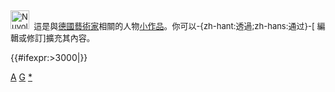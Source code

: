 <div class="notice metadata" id="stub" style="font-size: small;">[[File:Nuvola apps package graphics.svg|30px]]&nbsp;&nbsp;這是與[[德國]][[:Category:德國藝術家|藝術家]]相關的人物[[Wikipedia:小作品|小作品]]。你可以-{zh-hant:透過;zh-hans:通过}-<span class="plainlinks">[{{fullurl:{{FULLPAGENAME}}|action=edit}} 編輯或修訂]</span>擴充其內容。</div><includeonly>[[Category:德國藝術家小作品|{{PAGENAME}}]]{{#ifexpr:{{PAGESIZE:{{FULLPAGENAME}}|R}}>3000|[[Category:字数已超过3000字节的小作品|{{PAGENAME}}]]}}</includeonly><noinclude>[[Category:德國人物小作品模板|A]][[Category:藝術家小作品模板|G]][[Category:德國藝術家小作品|*]]</noinclude>
